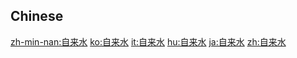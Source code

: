 {{also|自來水}}
==Chinese==
{{zh-see|自來水}}

[[zh-min-nan:自来水]]
[[ko:自来水]]
[[it:自来水]]
[[hu:自来水]]
[[ja:自来水]]
[[zh:自来水]]